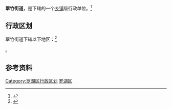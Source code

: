 {{中国乡级行政区|44/03/03/004/000}}

'''翠竹街道'''，是{{PRC admin/fullname|44/03/03/004/000|3}}下辖的一个[[乡镇|乡镇]]级行政单位。<ref>{{PRC admin/ref sgc|{{PRC admin/parent|44/03/03/004/000}}}}</ref>

== 行政区划 ==

翠竹街道下辖以下地区：<ref>{{PRC admin/ref sgc|44/03/03/004/000}}</ref>

{{PRC admin/children|44/03/03/004/000}}。

== 参考资料 ==

{{reflist}}

{{深圳市罗湖区行政区划}}
{{广东行政区划小作品}}
[[Category:罗湖区行政区划|Category:罗湖区行政区划]]
[[Category:深圳街道_(行政区划)|罗湖区]]